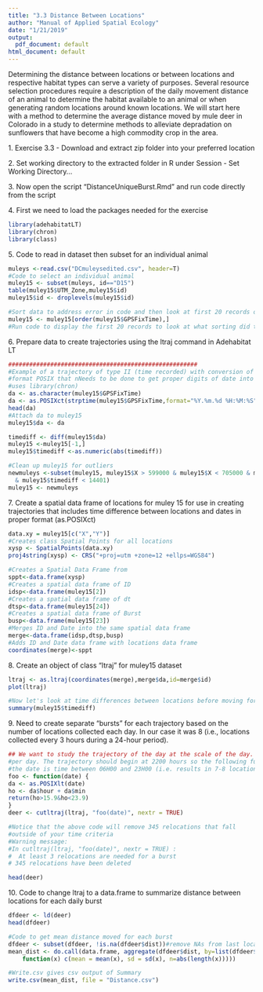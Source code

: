 ---
title: "3.3 Distance Between Locations"
author: "Manual of Applied Spatial Ecology"
date: "1/21/2019"
output: 
  pdf_document: default
html_document: default
---
Determining the distance between locations or between locations and respective habitat types can serve a variety of purposes. Several resource selection procedures require a description of the daily movement distance of an animal to determine the habitat available to an animal or when generating random locations around known locations. We will start here with a method to determine the average distance moved by mule deer in Colorado in a study to determine methods to alleviate depradation on sunflowers that have become a high commodity crop in the area.

1\. Exercise 3.3 - Download and extract zip folder into your preferred location

2\. Set working directory to the extracted folder in R under Session - Set Working Directory...

3\. Now open the script "DistanceUniqueBurst.Rmd" and run code directly from the script

4\. First we need to load the packages needed for the exercise
```{r warning=FALSE,message=FALSE}
library(adehabitatLT)
library(chron)
library(class)
```
5\. Code to read in dataset then subset for an individual animal
```{r}
muleys <-read.csv("DCmuleysedited.csv", header=T)
#Code to select an individual animal
muley15 <- subset(muleys, id=="D15")
table(muley15$UTM_Zone,muley15$id)
muley15$id <- droplevels(muley15$id)

#Sort data to address error in code and then look at first 20 records of data to confirm
muley15 <- muley15[order(muley15$GPSFixTime),]
#Run code to display the first 20 records to look at what sorting did to data

```
6\. Prepare data to create trajectories using the ltraj command in Adehabitat LT
```{r}
######################################################
#Example of a trajectory of type II (time recorded) with conversion of the date to the
#format POSIX that nNeeds to be done to get proper digits of date into R then POSIXct 
#uses library(chron)
da <- as.character(muley15$GPSFixTime)
da <- as.POSIXct(strptime(muley15$GPSFixTime,format="%Y.%m.%d %H:%M:%S"))
head(da)
#Attach da to muley15
muley15$da <- da

timediff <- diff(muley15$da)
muley15 <-muley15[-1,]
muley15$timediff <-as.numeric(abs(timediff)) 

#Clean up muley15 for outliers
newmuleys <-subset(muley15, muley15$X > 599000 & muley15$X < 705000 & muley15$Y > 4167000 
  & muley15$timediff < 14401)
muley15 <- newmuleys
```
7\. Create a spatial data frame of locations for muley 15 for use in creating trajectories that includes time difference between locations and dates in proper format (as.POSIXct)
```{r fig.height=4, fig.width=4}
data.xy = muley15[c("X","Y")]
#Creates class Spatial Points for all locations
xysp <- SpatialPoints(data.xy)
proj4string(xysp) <- CRS("+proj=utm +zone=12 +ellps=WGS84")

#Creates a Spatial Data Frame from 
sppt<-data.frame(xysp)
#Creates a spatial data frame of ID
idsp<-data.frame(muley15[2])
#Creates a spatial data frame of dt
dtsp<-data.frame(muley15[24])
#Creates a spatial data frame of Burst
busp<-data.frame(muley15[23])
#Merges ID and Date into the same spatial data frame
merge<-data.frame(idsp,dtsp,busp)
#Adds ID and Date data frame with locations data frame
coordinates(merge)<-sppt
```
8\. Create an object of class "ltraj" for muley15 dataset
```{r fig.height=4, fig.width=4}
ltraj <- as.ltraj(coordinates(merge),merge$da,id=merge$id)
plot(ltraj)

#Now let's look at time differences between locations before moving forward
summary(muley15$timediff)

```
9\. Need to create separate "bursts" for each trajectory based on the number of locations collected each day. In our case it was 8 (i.e., locations collected every 3 hours during a 24-hour period).
```{r}
## We want to study the trajectory of the day at the scale of the day. We define one trajectory 
#per day. The trajectory should begin at 2200 hours so the following function returns TRUE if
#the date is time between 06H00 and 23H00 (i.e. results in 7-8 locations/day bursts)
foo <- function(date) {
da <- as.POSIXlt(date)
ho <- da$hour + da$min
return(ho>15.9&ho<23.9)
}
deer <- cutltraj(ltraj, "foo(date)", nextr = TRUE)

#Notice that the above code will remove 345 relocations that fall
#outside of your time criteria
#Warning message:
#In cutltraj(ltraj, "foo(date)", nextr = TRUE) :
#  At least 3 relocations are needed for a burst
# 345 relocations have been deleted

head(deer)
```
10\. Code to change ltraj to a data.frame to summarize distance between locations for each daily burst
```{r eval=FALSE}
dfdeer <- ld(deer)
head(dfdeer)

#Code to get mean distance moved for each burst
dfdeer <- subset(dfdeer, !is.na(dfdeer$dist))#remove NAs from last location of a burst
mean_dist <- do.call(data.frame, aggregate(dfdeer$dist, by=list(dfdeer$burst), 
    function(x) c(mean = mean(x), sd = sd(x), n=abs(length(x)))))

#Write.csv gives csv output of Summary
write.csv(mean_dist, file = "Distance.csv")
```
